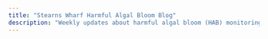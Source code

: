 ```yaml
---
title: "Stearns Wharf Harmful Algal Bloom Blog"
description: "Weekly updates about harmful algal bloom (HAB) monitoring from Stearns Wharf as part of the Southern California Ocean Observing System (SCCOOS)"
---
```






